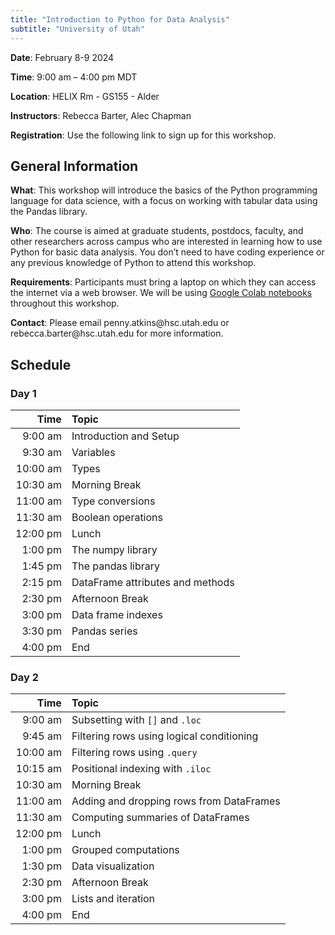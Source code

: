 ```yaml
---
title: "Introduction to Python for Data Analysis"
subtitle: "University of Utah"
---
```


::: {.callout-note appearance="simple" icon=false}
**Date**: February 8-9 2024

**Time**: 9:00 am -- 4:00 pm MDT

**Location**: HELIX Rm - GS155 - Alder

**Instructors**: Rebecca Barter, Alec Chapman
:::

**Registration**: Use the following link to sign up for this workshop.

## General Information

**What**: This workshop will introduce the basics of the Python programming language for data science, with a focus on working with tabular data using the Pandas library.

**Who**: The course is aimed at graduate students, postdocs, faculty, and other researchers across campus who are interested in learning how to use Python for basic data analysis. You don't need to have coding experience or any previous knowledge of Python to attend this workshop.

**Requirements**: Participants must bring a laptop on which they can access the internet via a web browser. We will be using [Google Colab notebooks](https://colab.google/) throughout this workshop.

**Contact**: Please email penny.atkins@hsc.utah.edu or rebecca.barter@hsc.utah.edu for more information.

## Schedule

### Day 1


| Time     | Topic           |
| -------------:|:-------------|
| 9:00 am     | Introduction and Setup |
| 9:30 am    | Variables |
| 10:00 am   | Types |
| 10:30 am   | Morning Break |
| 11:00 am   | Type conversions |
| 11:30 am   | Boolean operations |
| 12:00 pm   | Lunch |
| 1:00 pm   | The numpy library |
| 1:45 pm   | The pandas library |
| 2:15 pm   | DataFrame attributes and methods |
| 2:30 pm   | Afternoon Break |
| 3:00 pm   | Data frame indexes |
| 3:30 pm   | Pandas series |
| 4:00 pm   | End |



### Day 2


| Time      | Topic           |
| -------------:|:-------------|
| 9:00 am    | Subsetting with `[]` and `.loc` |
| 9:45 am    | Filtering rows using logical conditioning |
| 10:00 am   | Filtering rows using `.query` |
| 10:15 am   | Positional indexing with `.iloc` |
| 10:30 am   | Morning Break |
| 11:00 am   | Adding and dropping rows from DataFrames |
| 11:30 am   | Computing summaries of DataFrames |
| 12:00 pm   | Lunch |
| 1:00 pm   | Grouped computations |
| 1:30 pm   | Data visualization |
| 2:30 pm   | Afternoon Break |
| 3:00 pm   | Lists and iteration |
| 4:00 pm   | End |
